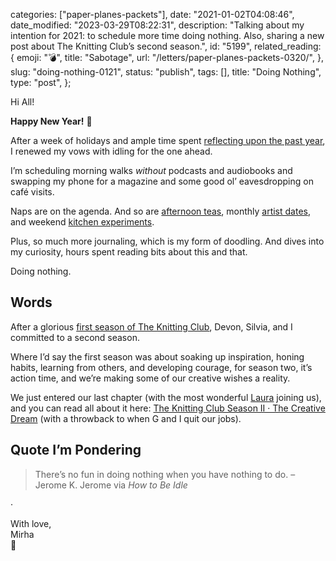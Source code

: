 
  categories: ["paper-planes-packets"],
  date: "2021-01-02T04:08:46",
  date_modified: "2023-03-29T08:22:31",
  description:
    "Talking about my intention for 2021: to schedule more time doing nothing. Also, sharing a new post about The Knitting Club’s second season.",
  id: "5199",
  related_reading: {
    emoji: "💣",
    title: "Sabotage",
    url: "/letters/paper-planes-packets-0320/",
  },
  slug: "doing-nothing-0121",
  status: "publish",
  tags: [],
  title: "Doing Nothing",
  type: "post",
};


Hi All!

**Happy New Year!** 🌊

After a week of holidays and ample time spent [reflecting upon the past year](/letters/paper-planes-packets-1218/#past-year-review), I renewed my vows with idling for the one ahead.

I’m scheduling morning walks _without_ podcasts and audiobooks and swapping my phone for a magazine and some good ol’ eavesdropping on café visits.

Naps are on the agenda. And so are [afternoon teas](/letters/paper-planes-packets-1118/#kung-fu-tea), monthly [artist dates](/posts/the-knitting-club/#the-artists-way), and weekend [kitchen experiments](https://www.neostree.com/u/mirhamasala).

Plus, so much more journaling, which is my form of doodling. And dives into my curiosity, hours spent reading bits about this and that.

Doing nothing.

## Words

After a glorious [first season of The Knitting Club](/posts/the-knitting-club/), Devon, Silvia, and I committed to a second season.

Where I’d say the first season was about soaking up inspiration, honing habits, learning from others, and developing courage, for season two, it’s action time, and we’re making some of our creative wishes a reality.

We just entered our last chapter (with the most wonderful [Laura](https://www.lanobilis.com) joining us), and you can read all about it here: [The Knitting Club Season II · The Creative Dream](/posts/the-knitting-club-season-two-creative-dream/) (with a throwback to when G and I quit our jobs).

## Quote I’m Pondering

> There’s no fun in doing nothing when you have nothing to do. –Jerome K. Jerome via *How to Be Idle*

·

With love,\
Mirha\
🐌
